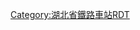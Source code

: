 <noinclude>{{BS-map
| title = 余家湾站站线布置图
| map = </noinclude>
\\\CONTg\CONTg\CONTg\CONTg\\\\\~~[[京广铁路]][[丰台站]]方向
\\\STRg\STRg\STRf\STRf\\\\\
\\\STR\STR!~STRc2\ABZg3\STR\\\\\
\\\STR\ABZg+1\STR!~STRc4\STR\\\\\
\\\STR\ABZg2\STR!~STRc3\STR\\\\\
\\\STR!~STRc2\ABZg3!~STRc1\ABZg+4\STR\\\\\
\\\ABZg+1\STR!~STRc4\STR\STR\\\\\
\\\STR\STR\STR\STR\\\\\
\\\STR\STR\STR2\STR2!~STRc3\STRc3\\\\
\\\STR\STR\STRc1\STR2+4!~STRc1\STR2+4!~STRc3\STRc3\\\
\\\STR\STR\\STRc1\STR2+4!~STRc1\STR2+4!~STRc3\STRc3\\
LSTR2+4\LSTR!~STRc3\\STR\STR\\\STRc1\STR2+4!~STRc1\STR2+4!~STRc3\STRc3\
STRc1\ABZ2+4g\STRc3\STR\STR\\\\STRc1\STR+4!~STRc1\STR+4\
\STRc1\ABZ4+2f\STR!~STRc3\STR\\\\\STR\ABZg2\STRc3
\\STR!~STRc1\ABZg+4\STR\\\\\ABZg2\STR!~STRc13\STR+4
\\ENDEe\ABZg2\STR!~STRc3\\\\\STR!~STRc1\ABZg+4\STR
\\\STR!~STRc1\KRZ2+4\STRc3\\\STRc2\ABZg3\STR\STR
\\\STR\STR!~STRc1\STR2+4\STRc3\STRc2\ABZ1+3f\STR!~STRc4\STR\STR
\\\STR\STR\STRc1\ABZ4+2f\ABZ1+3f\STR!~STRc4\STR\STR\STR
\\\STR\STR\\ABZg+1!~STRc1\KRZ2+4\STR!~STRc3\STR\STR\STR
\\\STR\STR\\STR\STR!~STRc1\ABZg+4\STR\STR\STR
\\\STR\STR\\STR\STR\STR\STR\STR\STR+BSl
\\\STR\STR\\STR\STR\STR\STR\STR\STR+BSl
\\\STR\STR\\STR\STR\STR\STR\STR\STR+BSl
\\\STR\STR\\STR\STR\STR\STR\STR\STR+BSl
\\\STR\STR\\STR\STR\STR\STR\STR\STR+BSl
\\\STR\STR\\STR\STR\STR\STR\STR\STR+BSl
\\\STR\STR\\STR\STR\STR\STR\STR\STR
\\\STR\STR\\STR2\STR!~STRc3\STR\STR\STR\STR
\\\STR\STR\\STRc1\ABZ2+4g\STR!~STRc3\STR\STR\STR
\\\STR\STR\\\STRc1\ABZ2+4g\STR!~STRc3\STR\STR
\\\STR\STR\\\\STRc1\ABZg+4\STR\STR
\\\STR\STR\\\\\ABZg2\STR!~STRc3\STR
\\\STR\STR\\\\\STR!~STRc1\ABZg+4!~STRc2\STR3
\\\STR\STR\\\\\STR\ABZg+1\STRc4
\\\STRg\STRg\\\\\STRf\STRf\
\\\STR\CONTf\\\\\CONTf\STR\~~[[武昌南站]]方向
\\\CONTf\\\\\\\CONTf\~~[[京广铁路]][[上行线|上]]、[[下行线]][[广州站]]方向
<noinclude>}}

{{Rdt intro|[[余家湾站]]}}

[[Category:湖北省鐵路車站RDT]]
</noinclude>